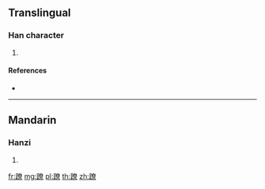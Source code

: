 {{character info/new}}
==Translingual==

===Han character===
{{Han char|rn=157|rad=足|as=12|sn=19|four=|canj=RMKCF}}

# {{defn|Han|sort=足12}}

====References====
* {{Han ref|kx=1234.201|hdz=63739.020|uh=8E7D|ud=36477}}

----

==Mandarin==

===Hanzi===
{{cmn-hanzi|pin=[[da]] ([[da5]]), [[liāo]] ([[liao1]])|wg=ta<sup>5</sup>, liao<sup>1</sup>}}

# {{defn|lang=cmn|sort=足12}}

[[fr:蹽]]
[[mg:蹽]]
[[pl:蹽]]
[[th:蹽]]
[[zh:蹽]]
